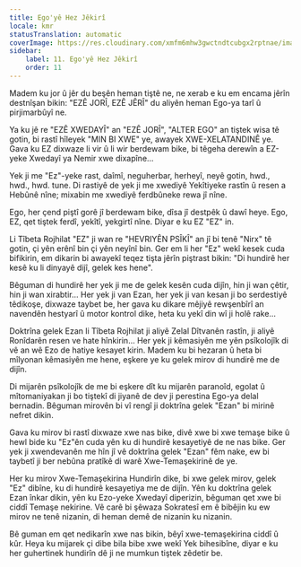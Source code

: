 ```yaml
---
title: Ego'yê Hez Jêkirî
locale: kmr
statusTranslation: automatic
coverImage: https://res.cloudinary.com/xmfm6mhw3gwctndtcubgx2rptnae/image/upload/v1740468922/small_cover_tratado_de_psicologia_revolucionaria_a4c0dca4e0.webp
sidebar:
    label: 11. Ego'yê Hez Jêkirî
    order: 11
---
```

Madem ku jor û jêr du beşên heman tiştê ne, ne xerab e ku em encama jêrîn destnîşan bikin: "EZÊ JORÎ, EZÊ JÊRÎ" du aliyên heman Ego-ya tarî û pirjimarbûyî ne.

Ya ku jê re "EZÊ XWEDAYÎ" an "EZÊ JORÎ", "ALTER EGO" an tiştek wisa tê gotin, bi rastî hîleyek "MIN BI XWE" ye, awayek XWE-XELATANDINÊ ye. Gava ku EZ dixwaze li vir û li wir berdewam bike, bi têgeha derewîn a EZ-yeke Xwedayî ya Nemir xwe dixapîne...

Yek ji me "Ez"-yeke rast, daîmî, neguherbar, herheyî, neyê gotin, hwd., hwd., hwd. tune. Di rastiyê de yek ji me xwediyê Yekîtiyeke rastîn û resen a Hebûnê nîne; mixabin me xwediyê ferdbûneke rewa jî nîne.

Ego, her çend piştî gorê jî berdewam bike, dîsa jî destpêk û dawî heye. Ego, EZ, qet tiştek ferdî, yekîtî, yekgirtî nîne. Diyar e ku EZ "EZ" in.

Li Tîbeta Rojhilat "EZ" ji wan re "HEVRIYÊN PSÎKÎ" an jî bi tenê "Nirx" tê gotin, çi yên erênî bin çi yên neyînî bin. Ger em li her "Ez" wekî kesek cuda bifikirin, em dikarin bi awayekî teqez tişta jêrîn piştrast bikin: "Di hundirê her kesê ku li dinyayê dijî, gelek kes hene".

Bêguman di hundirê her yek ji me de gelek kesên cuda dijîn, hin ji wan çêtir, hin ji wan xirabtir... Her yek ji van Ezan, her yek ji van kesan ji bo serdestiyê têdikoşe, dixwaze taybet be, her gava ku dikare mêjiyê rewşenbîrî an navendên hestyarî û motor kontrol dike, heta ku yekî din wî ji holê rake...

Doktrîna gelek Ezan li Tîbeta Rojhilat ji aliyê Zelal Dîtvanên rastîn, ji aliyê Ronîdarên resen ve hate hînkirin... Her yek ji kêmasiyên me yên psîkolojîk di vê an wê Ezo de hatiye kesayet kirin. Madem ku bi hezaran û heta bi mîlyonan kêmasiyên me hene, eşkere ye ku gelek mirov di hundirê me de dijîn.

Di mijarên psîkolojîk de me bi eşkere dît ku mijarên paranoîd, egolat û mîtomaniyakan ji bo tiştekî di jiyanê de dev ji perestina Ego-ya delal bernadin. Bêguman mirovên bi vî rengî ji doktrîna gelek "Ezan" bi mirinê nefret dikin.

Gava ku mirov bi rastî dixwaze xwe nas bike, divê xwe bi xwe temaşe bike û hewl bide ku "Ez"ên cuda yên ku di hundirê kesayetiyê de ne nas bike. Ger yek ji xwendevanên me hîn jî vê doktrîna gelek "Ezan" fêm nake, ew bi taybetî ji ber nebûna pratîkê di warê Xwe-Temaşekirinê de ye.

Her ku mirov Xwe-Temaşekirina Hundirîn dike, bi xwe gelek mirov, gelek "Ez" dibîne, ku di hundirê kesayetiya me de dijîn. Yên ku doktrîna gelek Ezan înkar dikin, yên ku Ezo-yeke Xwedayî diperizin, bêguman qet xwe bi ciddî Temaşe nekirine. Vê carê bi şêwaza Sokratesî em ê bibêjin ku ew mirov ne tenê nizanin, di heman demê de nizanin ku nizanin.

Bê guman em qet nedikarîn xwe nas bikin, bêyî xwe-temaşekirina ciddî û kûr. Heya ku mijarek çi dibe bila bibe xwe wekî Yek bihesibîne, diyar e ku her guhertinek hundirîn dê ji ne mumkun tiştek zêdetir be.

